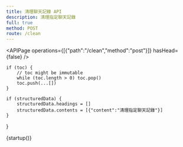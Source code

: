 ```yaml
---
title: 清理聊天記錄 API
description: 清理指定聊天記錄
full: true
method: POST
route: /clean
---
```


<APIPage operations={[{"path":"/clean","method":"post"}]} hasHead={false} />

    if (toc) {
        // toc might be immutable
        while (toc.length > 0) toc.pop()
        toc.push(...[])
    }
    
    if (structuredData) {
        structuredData.headings = []
        structuredData.contents = [{"content":"清理指定聊天記錄"}]
    }
}

{startup()}
